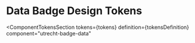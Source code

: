 <!-- @license CC0-1.0 -->


<Meta id="web-component-data-badge--design-tokens" title="Web Component/Badge/Data Badge/Design Tokens" />

# Data Badge Design Tokens

<ComponentTokensSection
  tokens={tokens}
  definition={tokensDefinition}
  component="utrecht-badge-data"
></ComponentTokensSection>
